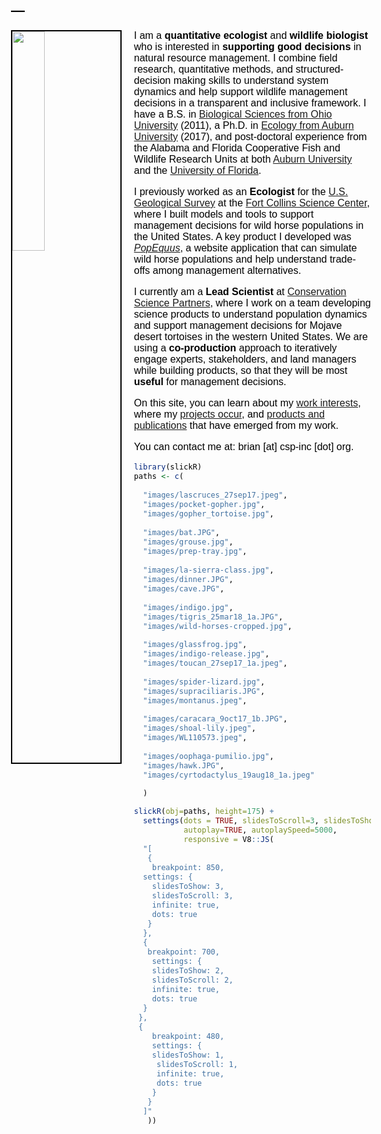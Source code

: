 ---
---

<link rel="stylesheet" href="styles.css" type="text/css">

<style type="text/css">
body{ /* Normal  */ font-size: 16px; font-family: Arial; color:black}
td {  /* Table  */ font-size: 8px;}
h1.title {font-size: 38px; color: DarkRed;}
h1 { /* Header 1 */ font-size: 28px; color: Black;}
h2 { /* Header 2 */ font-size: 22px; color: Black;}
h3 { /* Header 3 */ font-size: 18px; color: Black;}
code.r{ /* Code block */ font-size: 12px;}
pre { /* Code block - determines code spacing between lines */ font-size: 14px;}
</style>

<img src="images/brian-folt.jpg" style="width:30%; border:2px solid; margin-right: 20px" align="left">

I am a **quantitative ecologist** and **wildlife biologist** who is interested in **supporting good decisions** in natural resource management. I combine field research, quantitative methods, and  structured-decision making skills to understand system dynamics and help support wildlife management decisions in a transparent and inclusive framework. I have a B.S. in [Biological Sciences from Ohio University](https://www.ohio.edu/cas/biology) (2011), a Ph.D. in [Ecology from Auburn University](http://www.auburn.edu/cosam/departments/biology/) (2017), and post-doctoral experience from the Alabama and Florida Cooperative Fish and Wildlife Research Units at both [Auburn University](https://www1.usgs.gov/coopunits/unit/Alabama) and the [University of Florida](https://wec.ifas.ufl.edu/coop/). 

I previously worked as an **Ecologist** for the [U.S. Geological Survey](https://www.usgs.gov/) at the [Fort Collins Science Center](https://www.usgs.gov/centers/fort), where I built models and tools to support management decisions for wild horse populations in the United States. A key product I developed was [*PopEquus*](https://rconnect.usgs.gov/popequus/), a website application that can simulate wild horse populations and help understand trade-offs among management alternatives.

I currently am a **Lead Scientist** at [Conservation Science Partners](https://csp-inc.org), where I work on a team developing science products to understand population dynamics and support management decisions for Mojave desert tortoises in the western United States. We are using a **co-production** approach to iteratively engage experts, stakeholders, and land managers while building products, so that they will be most **useful** for management decisions.

On this site, you can learn about my [work interests](https://brianfolt.github.io/research), where my [projects occur](https://brianfolt.github.io/locations), and [products and publications ](https://brianfolt.github.io/publications) that have emerged from my work.

You can contact me at: brian [at] csp-inc [dot] org.

```r
library(slickR)
paths <- c(
  
  "images/lascruces_27sep17.jpeg",
  "images/pocket-gopher.jpg",
  "images/gopher_tortoise.jpg",
  
  "images/bat.JPG",
  "images/grouse.jpg",
  "images/prep-tray.jpg",
  
  "images/la-sierra-class.jpg",
  "images/dinner.JPG",
  "images/cave.JPG",
  
  "images/indigo.jpg",
  "images/tigris_25mar18_1a.JPG",
  "images/wild-horses-cropped.jpg",

  "images/glassfrog.jpg",
  "images/indigo-release.jpg",
  "images/toucan_27sep17_1a.jpeg",
    
  "images/spider-lizard.jpg",
  "images/supraciliaris.JPG",
  "images/montanus.jpeg",

  "images/caracara_9oct17_1b.JPG",
  "images/shoal-lily.jpeg",
  "images/WL110573.jpeg",
  
  "images/oophaga-pumilio.jpg",
  "images/hawk.JPG",
  "images/cyrtodactylus_19aug18_1a.jpeg"

  )

slickR(obj=paths, height=175) + 
  settings(dots = TRUE, slidesToScroll=3, slidesToShow=3, 
           autoplay=TRUE, autoplaySpeed=5000,
           responsive = V8::JS(
  "[
   {
    breakpoint: 850,
  settings: {
    slidesToShow: 3,
    slidesToScroll: 3,
    infinite: true,
    dots: true
   }
  },
  {
   breakpoint: 700,
    settings: {
    slidesToShow: 2,
    slidesToScroll: 2,
    infinite: true,
    dots: true
  }
 },
 {
    breakpoint: 480,
    settings: {
    slidesToShow: 1,
     slidesToScroll: 1,
     infinite: true,
     dots: true
    }
   }
  ]"
   ))
```